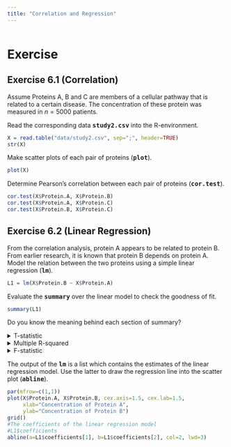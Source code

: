 ---
title: "Correlation and Regression"
---

```{r, code=readLines('_setup.R'),echo=FALSE}
```

# Exercise

## Exercise 6.1 (Correlation)
Assume Proteins A, B and C are members of a cellular pathway that is related to a certain disease. The concentration of these protein was measured in $n=5000$ patients.

Read the corresponding data **<tt>study2.csv</tt>** into the R-environment.

<div class='fold s o'>
```{r eval=op_eval,echo=op_echo}
X = read.table("data/study2.csv", sep=";", header=TRUE)
str(X)
```
</div>

Make scatter plots of each pair of proteins (**<tt>plot</tt>**).

<div class='fold s o'>
```{r fig.align='center',out.width = '70%',eval=op_eval,echo=op_echo}
plot(X)
```
</div>

Determine Pearson's correlation between each pair of proteins (**<tt>cor.test</tt>**).

<div class='fold s o'>
```{r,results='hold',eval=op_eval,echo=op_echo}
cor.test(X$Protein.A, X$Protein.B)
cor.test(X$Protein.A, X$Protein.C)
cor.test(X$Protein.B, X$Protein.C)
```
</div>

## Exercise 6.2 (Linear Regression)

From the correlation analysis, protein A appears to be related to protein B. From earlier research, it is known that protein B depends on protein A. Model the relation between the two proteins using a simple linear regression (**<tt>lm</tt>**).
<div class='fold s'>
```{r eval=op_eval,echo=op_echo}
L1 = lm(X$Protein.B ~ X$Protein.A)
```
</div>

Evaluate the  **<tt>summary</tt>** over the linear model to check the goodness of fit. 

<div class='fold o'>
```{r eval=op_eval,echo=op_echo}
summary(L1)
```
</div>

Do you know the meaning behind each section of summary?

<details><summary>T-statistic</summary>
<p>The t-Test checks the nullity of the coefficient.
</p>
</details>
<details><summary>Multiple R-squared</summary>
<p>Percentage of variability explained by the model.</p>
</details>

<details><summary>F-statistic</summary>
<p>The F-Statistic  checks if at least one of your coefficients is nonzero.
</p>
</details>


The output of the **<tt>lm</tt>** is a list which contains the estimates of the linear regression model. Use the latter to draw 
the regression line into the scatter plot (**<tt>abline</tt>**).

<div class='fold s o'>
```{r eval=op_eval,echo=op_echo}

par(mfrow=c(1,1))
plot(X$Protein.A, X$Protein.B, cex.axis=1.5, cex.lab=1.5, 
     xlab="Concentration of Protein A",
     ylab="Concentration of Protein B")
grid()
#The coefficients of the linear regression model
#L1$coefficients
abline(a=L1$coefficients[1], b=L1$coefficients[2], col=2, lwd=3)
```
</div>